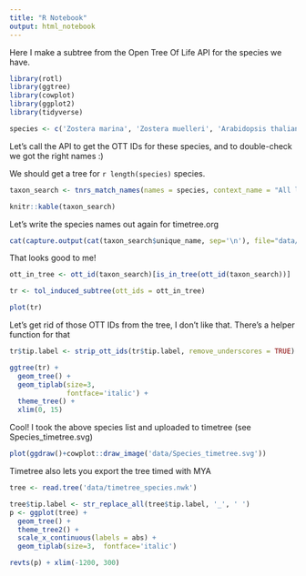 ```yaml
---
title: "R Notebook"
output: html_notebook
---
```


Here I make a subtree from the Open Tree Of Life API for the species we have.
```r
library(rotl)
library(ggtree)
library(cowplot)
library(ggplot2)
library(tidyverse)
```

```r
species <- c('Zostera marina', 'Zostera muelleri', 'Arabidopsis thaliana', 'Thellungiella parvula', 'Populus trichocarpa', 'Vitis vinifera', 'Amborella trichopoda', 'Oryza sativa', 'Zea mays', 'Brachypodium distachyon', 'Spirodela polyrhiza', 'Selaginella moellendorffi', 'Physcomitrella patens', 'Chlamydomonoas reinhardtii', 'Ostreococcus lucimarinus', 'Lemna gibba', 'Posidonia australis' ,'Amphibolis antarctica')
```

Let's call the API to get the OTT IDs for these species, and  to double-check we got the right names :) 

We should get a tree for `r length(species)` species.

```r
taxon_search <- tnrs_match_names(names = species, context_name = "All life")
```

```r
knitr::kable(taxon_search)
```

Let's write the species names out again for timetree.org
```r
cat(capture.output(cat(taxon_search$unique_name, sep='\n'), file="data/species.csv"))
```

That looks good to me!

```r
ott_in_tree <- ott_id(taxon_search)[is_in_tree(ott_id(taxon_search))]
```

```r
tr <- tol_induced_subtree(ott_ids = ott_in_tree)
```

```r
plot(tr)
```

Let's get rid of those OTT IDs from the tree, I don't like that. There's a helper function for that

```r
tr$tip.label <- strip_ott_ids(tr$tip.label, remove_underscores = TRUE)
```

```r
ggtree(tr) + 
  geom_tree() + 
  geom_tiplab(size=3,
              fontface='italic') +
  theme_tree() +
  xlim(0, 15)
```

Cool! I took the above species list and uploaded to timetree (see Species_timetree.svg)

```r
plot(ggdraw()+cowplot::draw_image('data/Species_timetree.svg'))
```

Timetree also lets you export the tree timed with MYA 

```r
tree <- read.tree('data/timetree_species.nwk')
```

```r
tree$tip.label <- str_replace_all(tree$tip.label, '_', ' ')
p <- ggplot(tree) + 
  geom_tree() + 
  theme_tree2() +
  scale_x_continuous(labels = abs) + 
  geom_tiplab(size=3,  fontface='italic')

revts(p) + xlim(-1200, 300)
```

